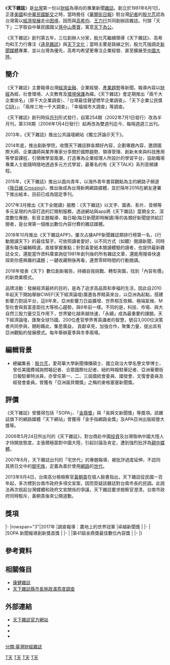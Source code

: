 {{Distinguish|天下文化}}
{{multiple issues|
{{autobiography|time=2019-01-30T23:38:22+00:00}}
{{Original research|time=2020-10-04T20:08:38+00:00}}
{{Copy edit|time=2020-10-04T20:09:56+00:00}}
{{Newsrelease|time=2020-10-04T20:09:56+00:00}}
{{Unreferenced|time=2022-06-06T01:08:15+00:00}}
}}
{{Infobox Newspaper
| name                = 《天下雜誌》 <br/><small>CommonWealth Magazine</small>
| image               = CommonWealth Magazine.png
| image_size          = 260px
| caption             = 
| type                = [[雜誌|雜誌]]
| format              = 菊八開（A4）
| publisher           = 天下雜誌股份有限公司
| founder             = [[創辦人|創辦人]]：[[殷允芃|殷允芃]]、[[高希均|高希均]]、[[王力行|王力行]]<br>[[董事長|董事長]]：[[吳迎春|吳迎春]]<br>[[共同執行長|共同執行長]]：[[吳琬瑜|吳琬瑜]]、[[葉雲|葉雲]]<br>
| foundation          = 1981年6月1日
| language            = [[繁體中文|繁體中文]]
| price               = [[新台幣|新台幣]]220元
| headquarters        = {{ROC-TW}}<br>[[台北市|台北市]][[中山區_(臺北市)|中山區]][[南京東路|南京東路]]二段139號11樓（富邦南京大樓）
| circulation         = 
| ISSN                = 1015-2784
| website             = {{URL|https://www.cw.com.tw/}}
| width               = 
}}

《'''天下雜誌'''》是[[台灣|台灣]]第一份以[[財經|財經]]為導向的專業新聞[[雜誌|雜誌]]。創立於1981年6月1日，正逢[[美國|美國]]和[[中華民國|中華民國]][[斷交|斷交]]之時，當時擔任《[[華爾街日報|華爾街日報]]》駐台灣[[記者|記者]]的[[殷允芃|殷允芃]]認為台灣需以[[經濟發展|經濟發展]]走出[[困境|困境]]，因而與[[高希均|高希均]]、[[王力行|王力行]]共同創辦該雜誌。刊頭「天下」二字取自中華民國國父[[孫中山|孫中山]][[墨寶|墨寶]]，寓意[[大同_(思想)|天下為公]]。

《天下雜誌》創刊第五年，三位創辦人分家，殷允芃繼續領導《天下雜誌》、高希均和王力行專注《[[遠見雜誌|遠見雜誌]]》與[[天下文化|天下文化]]；當時主要是路線之別，殷允芃強調走[[新聞媒體|新聞媒體]]專業、並以台灣為優先，高希均希望更專注企業經營、甚至擴展至[[中國大陸|中國大陸]]。

== 簡介 ==
{{Unreferenced section}}
《天下雜誌》主要報導台灣[[台灣經濟|經濟]][[金融|金融]]、企業經營、[[產業|產業]][[趨勢|趨勢]]等新聞。報導內容以[[財經|財經]]為經，社會環境、人文教育及[[環境保護|環境保護]]為緯。《天下雜誌》會定期推出「兩千大企業排名」（原千大企業調查）、「台灣最佳聲望標竿企業調查」、「天下企業公民獎[[企業社會責任|CSR]]」」、「兩岸三地一千大調查」、「幸福城市大調查」等調查。

《天下雜誌》創刊時採[[月刊|月刊]]形式發行，自第254期（2002年7月1日發行）改為半月刊，第338期（2006年1月4日發行）起再改為雙週刊迄今、每隔週週三出刊。

2013年，《天下雜誌》推出公共論壇網站《獨立評論＠天下》。

2014年底，推出創新學院，收攬天下雜誌群各類好內容，企劃專題內容，邀請國際大師、企業講師與業界專家分享關於國際趨勢、領導管理、創新未來與科技應用等學習課程，引領微學習風潮，打造專為企業經理人所設計的學習平台，協助職場專業人士能隨時隨地透過多元方式學習，最著名的有《天下TALK》系列音頻課程。

2015年，《天下雜誌》推出以面向青年，以海外青年書寫觀點為主的網路子頻道《[[換日線_Crossing|換日線 Crossing]]》，推出後成為台灣新興網路媒體，並於隔年2016在網友連署下推出紙本，目前已成為固定季刊。

2017年3月推出《天下全閱讀》服務：《天下雜誌》以文字、圖表、影片、音頻等多元呈現的內容打造的訂閱制服務，透過網站與app將《天下雜誌》當期全文、深度數位專題、影音主題報導、每日報(每日新聞即時解讀)等的各類好新聞提供給訂閱者，是台灣第一個推出數位內容付費的雜誌媒體。

2018年10月推出《天下雜誌APP》，屢次占據APP新聞雜誌類排行榜第一名，《行動閱讀天下》的最佳幫手，可依照讀者愛好，以不同方式（如聽）閱讀新聞，同時還有每日編輯精選，直接掌握重點；針對喜愛紙本閱讀體驗的讀者，也提供最新雜誌全文，還能當作資料庫查詢從1981年創刊後的所有雜誌文章，還能用搜尋快速探索你感興趣的議題；一鍵收藏稍後再看，連貫零碎時間的行動閱讀。

2018年發表《天下》數位創新報告，持續自我挑戰、轉型突圍，找到「內容有價」的新商業模式。

品牌活動：發展經濟最終的目的，是為了追求高品質和幸福的生活，因此自2010年起天下開始舉辦CWEF(天下經濟論壇)廣邀各界精英來台，以亞洲為起點，搭建影響力對話平台，這8年來，亞洲影響力日益擴增、世界相互依賴、極端氣候、M型社會與貧富差距拉大等核心趨勢，與6年前一樣。不同的是，科技、市場、與大自然三股力量交互作用下，世界變化越來越快速，「永續」成為最重要的課題。天下經濟論壇，匯聚全球15國、200位產官學界菁英講者的智慧，號召3,000位決策者共同參與，期盼藉此，集思廣益， 貢獻卓見，加強合作，聚集力量，提出具有亞洲觀點的發展模式。每年舉辦夏季與冬季兩場。

==編輯背景==
*總編集長：[[殷允芃|殷允芃]]，愛荷華大學新聞傳播碩士、國立政治大學名譽文學博士，曾任美國費城詢問報記者、合眾國際社記者、紐約時報駐華記者、亞洲華爾街日報駐華特派員，亦曾任第一、二、三屆國統會委員、國發會、文復會委員及經發會委員。曾獲有「亞洲諾貝爾獎」之稱的麥格塞塞新聞獎。

== 評價 ==
{{POV-section}}
{{Unreferenced section}}

《天下雜誌》曾獲得包括「SOPA」、「[[金鼎獎|金鼎獎]]」與「吳舜文新聞獎」等獎項。該雜誌旗下的網路媒體「天下網站」曾獲得「金手指網路金獎」及APA亞洲出版經營大獎等。

2006年5月24日所出刊的《天下雜誌》，對台商赴中國[[投資|投資]]及台灣吸吶中國大陸人才持開放態度，主張積極面對中國大陸，引起討論及肯定，遭到強烈批評為[[親中媒體|親中媒體]]。

2007年8月，天下雜誌出刊的「宅世代」的專題報導，被批評過度延伸，不認同其將日文中的[[御宅族|御宅族]]，定義為善於使用[[網際網路|網路]]的[[世代交替|世代]]。

2013年9月4日，台南高分檢檢察官[[黃朝貴|黃朝貴]]在個人臉書指出，天下雜誌從民國一百年起，多次標到台南市政府多項文宣案，因而質疑該雜誌對台南市長的民調。此說法再次挑起台灣媒體和政府文宣關係的爭議，天下雜誌要求檢察官澄清，台南市政府同時駁斥，黃朝貴後來公開道歉。

==獎項==
{{awards table}}
|-
|rowspan="3"|2017年
|調查報導：農地上的世界冠軍
|卓越新聞獎
|{{won}}
|-
|
|SOPA 新聞報導創新獎首獎
|{{won}}
|-
|
|第41屆金鼎獎最佳數位內容獎
|{{won}}
|-
|}

== 參考資料 ==
{{reflist}}

== 相關條目 ==
* [[康健雜誌|康健雜誌]]
* [[天下雜誌縣市長施政滿意度調查|天下雜誌縣市長施政滿意度調查]]

== 外部連結 ==
{{commons category|CommonWealth Magazine}}
*[http://www.cw.com.tw 天下雜誌官方網站]{{Wayback|url=http://www.cw.com.tw/ |date=20120114195547 }}
*{{facebook|cwgroup}}
*{{weibo|cwgroup}}
*{{youtube|channel=UCoS753iLrVE-1PZrsUak6Qg}}

[[Category:臺灣雜誌|T天]]
[[Category:新聞雜誌|T天]]
[[分類:臺灣財經雜誌|分類:臺灣財經雜誌]]
[[Category:臺灣出版社|T天]]
[[Category:總部位於臺北市中山區的工商業機構|T天]]